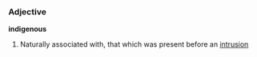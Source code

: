 ===Adjective===
'''indigenous'''

# Naturally associated with, that which was present before an [[intrusion]]